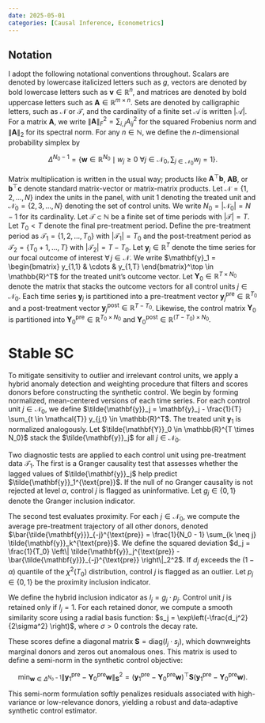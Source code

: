 ```yaml
---
date: 2025-05-01
categories: [Causal Inference, Econometrics]
---
```


 
## Notation

I adopt the following notational conventions throughout. Scalars are denoted by lowercase italicized letters such as $g$, vectors are denoted by bold lowercase letters such as $\mathbf{v} \in \mathbb{R}^n$, and matrices are denoted by bold uppercase letters such as $\mathbf{A} \in \mathbb{R}^{m \times n}$. Sets are denoted by calligraphic letters, such as $\mathcal{N}$ or $\mathcal{T}$, and the cardinality of a finite set $\mathcal{A}$ is written $|\mathcal{A}|$. For a matrix $\mathbf{A}$, we write $\| \mathbf{A} \|_F^2 = \sum_{i,j} A_{ij}^2$ for the squared Frobenius norm and $\| \mathbf{A} \|_2$ for its spectral norm. For any $n \in \mathbb{N}$, we define the $n$-dimensional probability simplex by

$$ 
\Delta^{N_0 - 1} = \left\{ \mathbf{w} \in \mathbb{R}^{N_0} \mid w_j \geq 0 \: \forall j \in \mathcal{N}_0, \sum_{j \in \mathcal{N}_0} w_j = 1 \right\}. 
$$

Matrix multiplication is written in the usual way; products like $\mathbf{A}^\top \mathbf{b}$, $\mathbf{A} \mathbf{B}$, or $\mathbf{b}^\top \mathbf{c}$ denote standard matrix-vector or matrix-matrix products. Let $\mathcal{N} = \{1, 2, \dots, N\}$ index the units in the panel, with unit $1$ denoting the treated unit and $\mathcal{N}_0 = \{2, 3, \dots, N\}$ denoting the set of control units. We write $N_0 = |\mathcal{N}_0| = N - 1$ for its cardinality. Let $\mathcal{T} \subset \mathbb{N}$ be a finite set of time periods with $|\mathcal{T}| = T$. Let $T_0 < T$ denote the final pre-treatment period. Define the pre-treatment period as $\mathcal{T}_1 = \{1, 2, \dots, T_0\}$ with $|\mathcal{T}_1| = T_0$ and the post-treatment period as $\mathcal{T}_2 = \{T_0 + 1, \dots, T\}$ with $|\mathcal{T}_2| = T - T_0$. Let $\mathbf{y}_j \in \mathbb{R}^{T}$ denote the time series for our focal outcome of interest $\forall \, j \in \mathcal{N}$. We write $\mathbf{y}_1 = \begin{bmatrix} y_{1,1} & \cdots & y_{1,T} \end{bmatrix}^\top \in \mathbb{R}^T$ for the treated unit’s outcome vector. Let $\mathbf{Y}_0 \in \mathbb{R}^{T \times N_0}$ denote the matrix that stacks the outcome vectors for all control units $j \in \mathcal{N}_0$. Each time series $\mathbf{y}_j$ is partitioned into a pre-treatment vector $\mathbf{y}_j^{\text{pre}} \in \mathbb{R}^{T_0}$ and a post-treatment vector $\mathbf{y}_j^{\text{post}} \in \mathbb{R}^{T - T_0}$. Likewise, the control matrix $\mathbf{Y}_0$ is partitioned into $\mathbf{Y}_0^{\text{pre}} \in \mathbb{R}^{T_0 \times N_0}$ and $\mathbf{Y}_0^{\text{post}} \in \mathbb{R}^{(T - T_0) \times N_0}$.

# Stable SC

To mitigate sensitivity to outlier and irrelevant control units, we apply a hybrid anomaly detection and weighting procedure that filters and scores donors before constructing the synthetic control. We begin by forming normalized, mean-centered versions of each time series. For each control unit $j \in \mathcal{N}_0$, we define $\tilde{\mathbf{y}}_j = \mathbf{y}_j - \frac{1}{T} \sum_{t \in \mathcal{T}} y_{j,t} \in \mathbb{R}^T$. The treated unit $\mathbf{y}_1$ is normalized analogously. Let $\tilde{\mathbf{Y}}_0 \in \mathbb{R}^{T \times N_0}$ stack the $\tilde{\mathbf{y}}_j$ for all $j \in \mathcal{N}_0$.

Two diagnostic tests are applied to each control unit using pre-treatment data $\mathcal{T}_1$. The first is a Granger causality test that assesses whether the lagged values of $\tilde{\mathbf{y}}_j$ help predict $\tilde{\mathbf{y}}_1^{\text{pre}}$. If the null of no Granger causality is not rejected at level $\alpha$, control $j$ is flagged as uninformative. Let $g_j \in \{0,1\}$ denote the Granger inclusion indicator.

The second test evaluates proximity. For each $j \in \mathcal{N}_0$, we compute the average pre-treatment trajectory of all other donors, denoted $\bar{\tilde{\mathbf{y}}}_{-j}^{\text{pre}} = \frac{1}{N_0 - 1} \sum_{k \neq j} \tilde{\mathbf{y}}_k^{\text{pre}}$. We define the squared deviation $d_j = \frac{1}{T_0} \left\| \tilde{\mathbf{y}}_j^{\text{pre}} - \bar{\tilde{\mathbf{y}}}_{-j}^{\text{pre}} \right\|_2^2$. If $d_j$ exceeds the $(1 - \alpha)$ quantile of the $\chi^2(T_0)$ distribution, control $j$ is flagged as an outlier. Let $p_j \in \{0,1\}$ be the proximity inclusion indicator.

We define the hybrid inclusion indicator as $I_j = g_j \cdot p_j$. Control unit $j$ is retained only if $I_j = 1$. For each retained donor, we compute a smooth similarity score using a radial basis function: $s_j = \exp\left(-\frac{d_j^2}{2\sigma^2} \right)$, where $\sigma > 0$ controls the decay rate.

These scores define a diagonal matrix $\mathbf{S} = \mathrm{diag}(I_j \cdot s_j)$, which downweights marginal donors and zeros out anomalous ones. This matrix is used to define a semi-norm in the synthetic control objective:

$$
\min_{\mathbf{w} \in \Delta^{N_0 - 1}} \left\| \mathbf{y}_1^{\text{pre}} - \mathbf{Y}_0^{\text{pre}} \mathbf{w} \right\|_{\mathbf{S}}^2 = \left( \mathbf{y}_1^{\text{pre}} - \mathbf{Y}_0^{\text{pre}} \mathbf{w} \right)^\top \mathbf{S} \left( \mathbf{y}_1^{\text{pre}} - \mathbf{Y}_0^{\text{pre}} \mathbf{w} \right).
$$

This semi-norm formulation softly penalizes residuals associated with high-variance or low-relevance donors, yielding a robust and data-adaptive synthetic control estimator.
